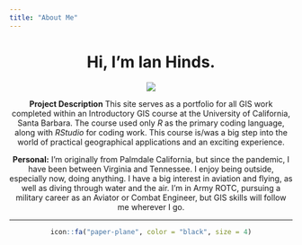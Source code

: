 ```yaml
---
title: "About Me"
---
```


<center>
# Hi, I'm Ian Hinds.
<center>

![](../img/Hidden-Lake.JPG)

**Project Description** This site serves as a portfolio for all GIS work completed within an Introductory GIS course at the University of California, Santa Barbara. The course used only *R* as the primary coding language, along with *RStudio* for coding work. This course is/was a big step into the world of practical geographical applications and an exciting experience.


**Personal:** I'm originally from Palmdale California, but since the pandemic, I have been between Virginia and Tennessee. I enjoy being outside, especially now, doing anything. I have a big interest in aviation and flying, as well as diving through water and the air. I'm in Army ROTC, pursuing a military career as an Aviator or Combat Engineer, but GIS skills will follow me wherever I go.

*****
```r
icon::fa("paper-plane", color = "black", size = 4)
```
